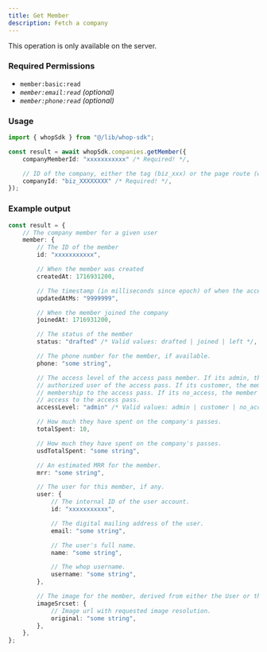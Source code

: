 ```yaml
---
title: Get Member
description: Fetch a company
---
```

<Note>This operation is only available on the server.</Note>

### Required Permissions
 - `member:basic:read`
 - _`member:email:read` (optional)_
 - _`member:phone:read` (optional)_

### Usage

```typescript
import { whopSdk } from "@/lib/whop-sdk";

const result = await whopSdk.companies.getMember({
	companyMemberId: "xxxxxxxxxxx" /* Required! */,

	// ID of the company, either the tag (biz_xxx) or the page route (whop-dev)
	companyId: "biz_XXXXXXXX" /* Required! */,
});

```

### Example output

```typescript
const result = {
	// The company member for a given user
	member: {
		// The ID of the member
		id: "xxxxxxxxxxx",

		// When the member was created
		createdAt: 1716931200,

		// The timestamp (in milliseconds since epoch) of when the access pass member was last updated
		updatedAtMs: "9999999",

		// When the member joined the company
		joinedAt: 1716931200,

		// The status of the member
		status: "drafted" /* Valid values: drafted | joined | left */,

		// The phone number for the member, if available.
		phone: "some string",

		// The access level of the access pass member. If its admin, the member is an
		// authorized user of the access pass. If its customer, the member has a valid
		// membership to the access pass. If its no_access, the member does not have
		// access to the access pass.
		accessLevel: "admin" /* Valid values: admin | customer | no_access */,

		// How much they have spent on the company's passes.
		totalSpent: 10,

		// How much they have spent on the company's passes.
		usdTotalSpent: "some string",

		// An estimated MRR for the member.
		mrr: "some string",

		// The user for this member, if any.
		user: {
			// The internal ID of the user account.
			id: "xxxxxxxxxxx",

			// The digital mailing address of the user.
			email: "some string",

			// The user's full name.
			name: "some string",

			// The whop username.
			username: "some string",
		},

		// The image for the member, derived from either the User or the Company Buyer.
		imageSrcset: {
			// Image url with requested image resolution.
			original: "some string",
		},
	},
};

```
